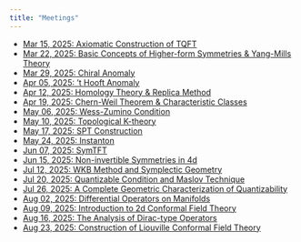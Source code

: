 ```yaml
---
title: "Meetings"
---
```


- [Mar 15, 2025: Axiomatic Construction of TQFT](mar-15-2025.qmd)   
- [Mar 22, 2025: Basic Concepts of Higher-form Symmetries & Yang-Mills Theory](mar-22-2025.qmd)  
- [Mar 29, 2025: Chiral Anomaly](mar-29-2025.qmd)  
- [Apr 05, 2025: 't Hooft Anomaly](apr-05-2025.qmd)   
- [Apr 12, 2025: Homology Theory & Replica Method](apr-12-2025.qmd)    
- [Apr 19, 2025: Chern-Weil Theorem & Characteristic Classes](apr-19-2025.qmd) 
- [May 06, 2025: Wess-Zumino Condition ](may-06-2025.qmd)  
- [May 10, 2025: Topological K-theory](may-10-2025.qmd)  
- [May 17, 2025: SPT Construction](may-17-2025.qmd)  
- [May 24, 2025: Instanton](may-24-2025.qmd)  
- [Jun 07, 2025: SymTFT](jun-07-2025.qmd)  
- [Jun 15, 2025: Non-invertible Symmetries in 4d](jun-15-2025.qmd)  
- [Jul 12, 2025: WKB Method and Symplectic Geometry](jul-12-2025.qmd)  
- [Jul 20, 2025: Quantizable Condition and Maslov Technique](jul-20-2025.qmd)
- [Jul 26, 2025: A Complete Geometric Characterization of Quantizability](jul-26-2025.qmd)
- [Aug 02, 2025: Differential Operators on Manifolds](aug-02-2025.qmd)
- [Aug 09, 2025: Introduction to 2d Conformal Field Theory](aug-09-2025.qmd)
- [Aug 16, 2025: The Analysis of Dirac-type Operators](aug-16-2025.qmd)
- [Aug 23, 2025: Construction of Liouville Conformal Field Theory](aug-23-2025.qmd)